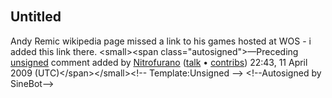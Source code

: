 <article id="14180048" title=Talk:Andy Remic>
	<talkpage id="14180048" title="Talk:Andy Remic">
{{WPBiography
|living=yes
|class=Start
|importance=low
|listas=Remic, Andy
}}
{{WikiProject England
|class=Start
|importance=low
}}

==Untitled==
Andy Remic wikipedia page missed a link to his games hosted at WOS - i added this link there.  &lt;small&gt;&lt;span class=&quot;autosigned&quot;&gt;—Preceding [[Wikipedia:Signatures|unsigned]] comment added by [[User:Nitrofurano|Nitrofurano]] ([[User talk:Nitrofurano|talk]] • [[Special:Contributions/Nitrofurano|contribs]]) 22:43, 11 April 2009 (UTC)&lt;/span&gt;&lt;/small&gt;&lt;!-- Template:Unsigned --&gt; &lt;!--Autosigned by SineBot--&gt;
	</talkpage>
</article>